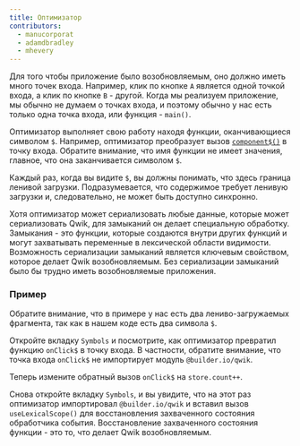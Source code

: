 ```yaml
---
title: Оптимизатор
contributors:
  - manucorporat
  - adamdbradley
  - mhevery
---
```


Для того чтобы приложение было возобновляемым, оно должно иметь много точек входа. Например, клик по кнопке `A` является одной точкой входа, а клик по кнопке `B` - другой. Когда мы реализуем приложение, мы обычно не думаем о точках входа, и поэтому обычно у нас есть только одна точка входа, или функция - `main()`.

Оптимизатор выполняет свою работу находя функции, оканчивающиеся символом `$`. Например, оптимизатор преобразует вызов [`component$()`](/docs/(qwik)/components/overview/index.mdx#component) в точку входа. Обратите внимание, что имя функции не имеет значения, главное, что она заканчивается символом `$`.

Каждый раз, когда вы видите `$`, вы должны понимать, что здесь граница ленивой загрузки. Подразумевается, что содержимое требует ленивую загрузки и, следовательно, не может быть доступно синхронно.

Хотя оптимизатор может сериализовать любые данные, которые может сериализовать Qwik, для замыканий он делает специальную обработку. Замыкания - это функции, которые создаются внутри других функций и могут захватывать переменные в лексической области видимости. Возможность сериализации замыканий является ключевым свойством, которое делает Qwik возобновляемым. Без сериализации замыканий было бы трудно иметь возобновляемые приложения.

### Пример

Обратите внимание, что в примере у нас есть два лениво-загружаемых фрагмента, так как в нашем коде есть два символа `$`.

Откройте вкладку `Symbols` и посмотрите, как оптимизатор превратил функцию `onClick$` в точку входа. В частности, обратите внимание, что точка входа `onClick$` не импортирует модуль `@builder.io/qwik`.

Теперь измените обратный вызов `onClick$` на `store.count++`.

Снова откройте вкладку `Symbols`, и вы увидите, что на этот раз оптимизатор импортировал `@builder.io/qwik` и вставил вызов `useLexicalScope()` для восстановления захваченного состояния обработчика события. Восстановление захваченного состояния функции - это то, что делает Qwik возобновляемым.
